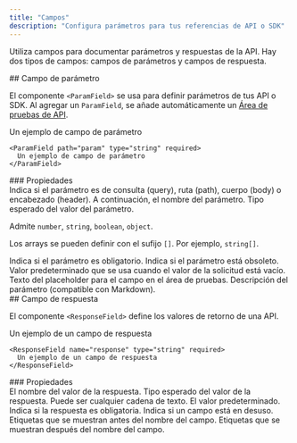 ```yaml
---
title: "Campos"
description: "Configura parámetros para tus referencias de API o SDK"
---
```


Utiliza campos para documentar parámetros y respuestas de la API. Hay dos tipos de campos: campos de parámetros y campos de respuesta.

<div id="parameter-field">
  ## Campo de parámetro
</div>

El componente `<ParamField>` se usa para definir parámetros de tus API o SDK. Al agregar un `ParamField`, se añade automáticamente un [Área de pruebas de API](/es/api-playground/overview).

<ParamField path="param" type="string" required>
  Un ejemplo de campo de parámetro
</ParamField>

```mdx
<ParamField path="param" type="string" required>
  Un ejemplo de campo de parámetro
</ParamField>
```

<div id="properties">
  ### Propiedades
</div>

<ParamField body="query, path, body, or header" type="string">
  Indica si el parámetro es de consulta (query), ruta (path), cuerpo (body) o encabezado (header). A continuación, el
  nombre del parámetro.
</ParamField>

<ParamField body="type" type="string">
  Tipo esperado del valor del parámetro.

  Admite `number`, `string`, `boolean`, `object`.

  Los arrays se pueden definir con el sufijo `[]`. Por ejemplo, `string[]`.
</ParamField>

<ParamField body="required" type="boolean">
  Indica si el parámetro es obligatorio.
</ParamField>

<ParamField body="deprecated" type="boolean">
  Indica si el parámetro está obsoleto.
</ParamField>

<ParamField body="default" type="any">
  Valor predeterminado que se usa cuando el valor de la solicitud está vacío.
</ParamField>

<ParamField body="placeholder" type="string">
  Texto del placeholder para el campo en el área de pruebas.
</ParamField>

<ParamField body="children" type="string">
  Descripción del parámetro (compatible con Markdown).
</ParamField>

<div id="response-field">
  ## Campo de respuesta
</div>

El componente `<ResponseField>` define los valores de retorno de una API.

<ResponseField name="response" type="string" required>
  Un ejemplo de un campo de respuesta
</ResponseField>

```mdx
<ResponseField name="response" type="string" required>
  Un ejemplo de un campo de respuesta
</ResponseField>
```

<div id="properties">
  ### Propiedades
</div>

<ResponseField name="name" type="string" required>
  El nombre del valor de la respuesta.
</ResponseField>

<ResponseField name="type" type="string" required>
  Tipo esperado del valor de la respuesta. Puede ser cualquier cadena de texto.
</ResponseField>

<ResponseField name="default" type="string">
  El valor predeterminado.
</ResponseField>

<ResponseField name="required" type="boolean">
  Indica si la respuesta es obligatoria.
</ResponseField>

<ResponseField name="deprecated" type="boolean">
  Indica si un campo está en desuso.
</ResponseField>

<ResponseField name="pre" type="string[]">
  Etiquetas que se muestran antes del nombre del campo.
</ResponseField>

<ResponseField name="post" type="string[]">
  Etiquetas que se muestran después del nombre del campo.
</ResponseField>